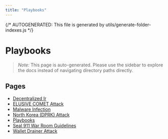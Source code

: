 ```yaml
---
title: "Playbooks"
---
```


{/* AUTOGENERATED: This file is generated by utils/generate-folder-indexes.js */}

# Playbooks

> _Note:_ This page is auto-generated. Please use the sidebar to explore the docs instead of
> navigating directory paths directly.

## Pages

- [Decentralized Ir](/incident-management/playbooks/decentralized-ir)
- [ELUSIVE COMET Attack](/incident-management/playbooks/hacked-elusive-comet)
- [Malware Infection](/incident-management/playbooks/malware)
- [North Korea (DPRK) Attack](/incident-management/playbooks/hacked-dprk)
- [Playbooks](/incident-management/playbooks/overview)
- [Seal 911 War Room Guidelines](/incident-management/playbooks/seal-911-war-room-guidelines)
- [Wallet Drainer Attack](/incident-management/playbooks/hacked-drainer)
